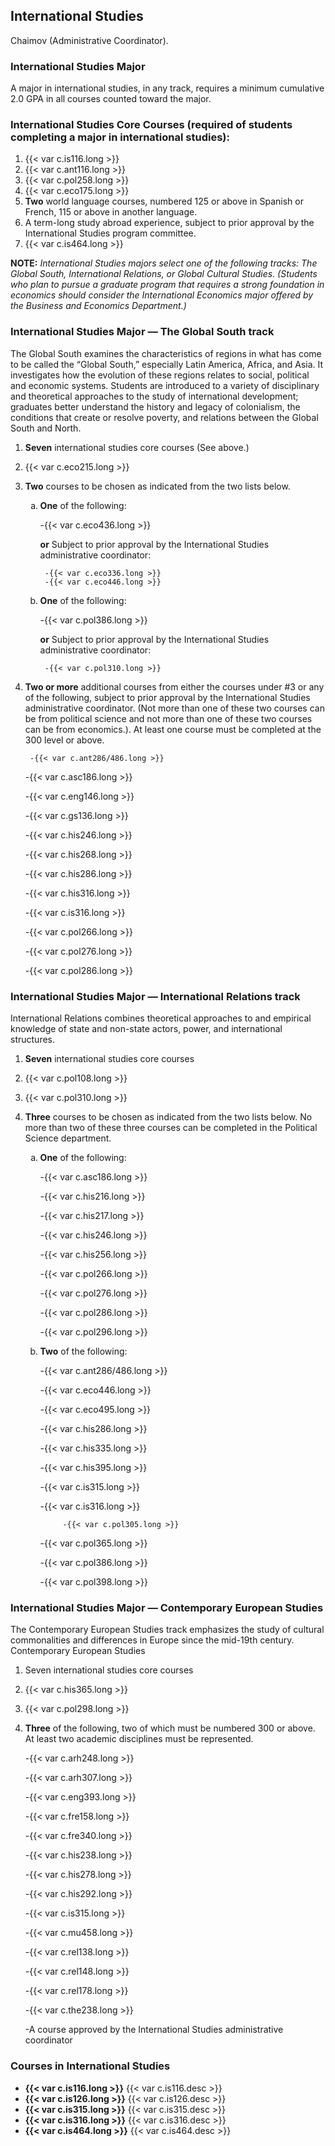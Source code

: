 ## International Studies {#sec-international-studies}
Chaimov (Administrative Coordinator).

### International Studies Major
A major in international studies, in any track, requires a minimum cumulative 2.0 GPA in all courses counted toward the major.

### International Studies Core Courses (required of students completing a major in international studies): 
1. {{< var c.is116.long >}}
2. {{< var c.ant116.long >}}
3. {{< var c.pol258.long >}}
4. {{< var c.eco175.long >}}
5. **Two** world language courses, numbered 125 or above in Spanish or French, 115 or above in another language. 
6. A term-long study abroad experience, subject to prior approval by the International Studies program committee.
7. {{< var c.is464.long >}}

**NOTE:** *International Studies majors select one of the following tracks: The Global South, International Relations, or Global Cultural Studies.  (Students who plan to pursue a graduate program that requires a strong foundation in economics should consider the International Economics major offered by the Business and Economics Department.)*

### International Studies Major — The Global South track
The Global South examines the characteristics of regions in what has come to be called the “Global South,” especially Latin America, Africa, and Asia.  It investigates how the evolution of these regions relates to social, political and economic systems.  Students are introduced to a variety of disciplinary and theoretical approaches to the study of international development; graduates better understand the history and legacy of colonialism, the conditions that create or resolve poverty, and relations between the Global South and North.

1. **Seven** international studies core courses (See above.)
2. {{< var c.eco215.long >}}
3. **Two** courses to be chosen as indicated from the two lists below. 

	a. **One** of the following:

		-{{< var c.eco436.long >}}

		**or**
		Subject to prior approval by the International Studies administrative coordinator:

			-{{< var c.eco336.long >}}
			-{{< var c.eco446.long >}}

	b. **One** of the following:

		-{{< var c.pol386.long >}}

		**or**
		Subject to prior approval by the International Studies administrative coordinator:  

			-{{< var c.pol310.long >}}

4. **Two or more** additional courses from either the courses under #3 or any of the following, subject to prior approval by the International Studies administrative coordinator.  (Not more than one of these two courses can be from political science and not more than one of these two courses can be from economics.).  At least one course must be completed at the 300 level or above. 

    	-{{< var c.ant286/486.long >}}

	-{{< var c.asc186.long >}}

	-{{< var c.eng146.long >}}

	-{{< var c.gs136.long >}}

	-{{< var c.his246.long >}}

	-{{< var c.his268.long >}}

	-{{< var c.his286.long >}}

	-{{< var c.his316.long >}}

	-{{< var c.is316.long >}}

	-{{< var c.pol266.long >}}

	-{{< var c.pol276.long >}}

	-{{< var c.pol286.long >}}

### International Studies Major — International Relations track
International Relations combines theoretical approaches to and empirical knowledge of state and non-state actors, power, and international structures. 

1. **Seven** international studies core courses
2. {{< var c.pol108.long >}}
3. {{< var c.pol310.long >}}
4. **Three** courses to be chosen as indicated from the two lists below. No more than two of these three courses can be completed in the Political Science department.

	a. **One** of the following:

		-{{< var c.asc186.long >}}

		-{{< var c.his216.long >}}

		-{{< var c.his217.long >}}

		-{{< var c.his246.long >}}

		-{{< var c.his256.long >}}

		-{{< var c.pol266.long >}}

		-{{< var c.pol276.long >}}

		-{{< var c.pol286.long >}}

		-{{< var c.pol296.long >}}

	b. **Two** of the following:

		-{{< var c.ant286/486.long >}}

		-{{< var c.eco446.long >}}

		-{{< var c.eco495.long >}}

		-{{< var c.his286.long >}}

		-{{< var c.his335.long >}}

		-{{< var c.his395.long >}}

		-{{< var c.is315.long >}}

		-{{< var c.is316.long >}}

                -{{< var c.pol305.long >}}

		-{{< var c.pol365.long >}}

		-{{< var c.pol386.long >}}

		-{{< var c.pol398.long >}}

### International Studies Major — Contemporary European Studies
The Contemporary European Studies track emphasizes the study of cultural commonalities and differences in Europe since the mid-19th century.
Contemporary European Studies

1. Seven international studies core courses
2. {{< var c.his365.long >}}
3. {{< var c.pol298.long >}}
4. **Three** of the following, two of which must be numbered 300 or above.  At least two academic disciplines must be represented.

	-{{< var c.arh248.long >}}

	-{{< var c.arh307.long >}}

	-{{< var c.eng393.long >}}

	-{{< var c.fre158.long >}}

	-{{< var c.fre340.long >}}

	-{{< var c.his238.long >}}

	-{{< var c.his278.long >}}

	-{{< var c.his292.long >}}

	-{{< var c.is315.long >}}

	-{{< var c.mu458.long >}}

	-{{< var c.rel138.long >}}

	-{{< var c.rel148.long >}}

	-{{< var c.rel178.long >}}

	-{{< var c.the238.long >}}

	-A course approved by the International Studies administrative coordinator


### Courses in International Studies
- **{{< var c.is116.long >}}**
  {{< var c.is116.desc >}} 
- **{{< var c.is126.long >}}**
  {{< var c.is126.desc >}} 
- **{{< var c.is315.long >}}**
  {{< var c.is315.desc >}} 
- **{{< var c.is316.long >}}**
  {{< var c.is316.desc >}} 
- **{{< var c.is464.long >}}**
  {{< var c.is464.desc >}} 








